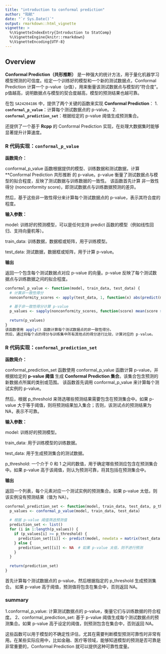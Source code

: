 ```yaml
---
title: "introduction to conformal prediction"
author: "阳航"
date: "`r Sys.Date()`"
output: rmarkdown::html_vignette
vignette: >
  %\VignetteIndexEntry{Introduction to StatComp}
  %\VignetteEngine{knitr::rmarkdown}
  %\VignetteEncoding{UTF-8}
---
```

## Overview 


**Conformal Prediction（共形推断）** 是一种强大的统计方法，用于量化机器学习模型预测的可信度。给定一个训练好的模型和一个新的测试数据点，Conformal Prediction 计算一个 p-value（p值），用来衡量该测试数据点与模型的“符合度”。p值越高，说明数据点与模型的契合度越高，模型的预测结果也越可靠。

在包 `SA24204186` 中，提供了两个关键的函数来实现 **Conformal Prediction**：
1. **`conformal_p_value`**：计算每个测试数据点的 p-value。
2. **`conformal_prediction_set`**：根据给定的 p-value 阈值生成预测集合。

还提供了一个基于 **Rcpp** 的 Conformal Prediction 实现，在处理大数据集时能够显著提升计算速度。


### R 代码实现：`conformal_p_value`

**函数简介：**

conformal_p_value 函数根据提供的模型、训练数据和测试数据，计算 **Conformal Prediction 共形推断 的 p-value。p-value 衡量了测试数据点与模型的拟合程度，反映了测试数据与训练数据的一致性。
该函数首先计算 非一致性得分 (nonconformity score)，即测试数据点与训练数据预测的差异。

然后，基于这些非一致性得分来计算每个测试数据点的 p-value，表示其符合度的程度。

**输入参数：**

model: 训练好的预测模型，可以是任何支持 predict 函数的模型（例如线性回归、支持向量机等）。

train_data: 训练数据，数据框或矩阵，用于训练模型。

test_data: 测试数据，数据框或矩阵，用于计算 p-value。

**输出**

返回一个包含每个测试数据点对应 p-value 的向量。p-value 反映了每个测试数据点与训练数据之间的拟合程度。

```r
conformal_p_value <- function(model, train_data, test_data) {
  # 计算非一致性得分
  nonconformity_scores <- apply(test_data, 1, function(x) abs(predict(model, newdata = matrix(x, nrow = 1)) - mean(predict(model, newdata = train_data))))
  
  # 基于非一致性得分计算 p-value
  p_values <- sapply(nonconformity_scores, function(score) mean(score >= nonconformity_scores))
  
  return(p_values)
}
该函数使用 apply() 函数计算每个测试数据点的非一致性得分。
然后，通过将每个点的得分与训练集中所有其他点的得分进行比较，计算对应的 p-value。
```
### R 代码实现：`conformal_prediction_set`

**函数简介：**

conformal_prediction_set 函数使用 conformal_p_value 函数计算 p-value，并根据给定的 **p-value 阈值 **生成 **Conformal Prediction 集合**。该集合包含预测的新数据点所属的类别或范围。
该函数首先调用 conformal_p_value 来计算每个测试实例的 p-value。

然后，根据 p_threshold 来筛选哪些预测结果需要包含在预测集合中。如果 p-value 大于等于阈值，则将预测结果加入集合；否则，该测试点的预测结果为 NA，表示不可靠。

**输入参数：**

model: 训练好的预测模型。

train_data: 用于训练模型的训练数据。

test_data: 用于生成预测集合的测试数据。

p_threshold: 一个介于 0 和 1 之间的数值，用于确定哪些预测应包含在预测集合中。如果 p-value 高于该阈值，则认为预测可靠，将其包括在预测集合中。

**输出**

返回一个列表，每个元素对应一个测试实例的预测集合。如果 p-value 太低，则该实例没有预测结果（值为 NA）。

```r
conformal_prediction_set <- function(model, train_data, test_data, p_threshold) {
  p_values <- conformal_p_value(model, train_data, test_data)
  
  # 根据 p-value 阈值筛选预测值
  prediction_set <- list()
  for (i in 1:length(p_values)) {
    if (p_values[i] >= p_threshold) {
      prediction_set[[i]] <- predict(model, newdata = matrix(test_data[i,], nrow = 1))
    } else {
      prediction_set[[i]] <- NA  # 如果 p-value 太低，则不进行预测
    }
  }
  
  return(prediction_set)
}

```
首先计算每个测试数据点的 p-value，然后根据指定的 p_threshold 生成预测集合。
如果 p-value 高于阈值，预测值将包含在集合中，否则返回 NA。

### summary
1.conformal_p_value: 计算测试数据点的 p-value，衡量它们与训练数据的符合程度。
2、conformal_prediction_set: 基于 p-value 阈值生成每个测试数据点的预测集合。如果 p-value 高于设定的阈值，则预测包含在集合中，否则返回 NA。

这些函数可以用于模型的不确定性评估，尤其在需要判断模型预测可靠性时非常有用。在某些实际应用中，比如金融、医疗等领域，能够知道模型的预测是否可靠是非常重要的，Conformal Prediction 就可以提供这种可靠性度量。
